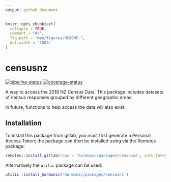 ```yaml
---
output: github_document
---
```


<!-- README.md is generated from README.Rmd. Please edit that file -->

```r
knitr::opts_chunk$set(
  collapse = TRUE,
  comment = "#>",
  fig.path = "man/figures/README-",
  out.width = "100%"
)
```
# censusnz

<!-- badges: start -->
[![pipeline-status](https://gitlab.harmonic.co.nz/harmonic/packages/censusnz/badges/master/pipeline.svg)](https://gitlab.harmonic.co.nz/harmonic/packages/censusnz/)
[![coverage-status](https://gitlab.harmonic.co.nz/harmonic/packages/censusnz/badges/master/coverage.svg?job=coverage)](https://gitlab.harmonic.co.nz/harmonic/packages/censusnz/pipelines)
<!-- badges: end -->

A way to access the 2018 NZ Census Data. This package includes datasets of census responses grouped by different geographic areas. 

In future, functions to help access the data will also exist.

## Installation

To install this package from gitlab, you must first generate a Personal Access Token; the package can then be installed using via the Remotes package:

```r
remotes::install_gitlab(repo = 'harmonic/packages/censusnz', auth_token = <PAT>, host = 'gitlab.harmonic.co.nz/')
```

Alternatively the `utilic` package can be used:

```r
utilic::install_harmonic('harmonic/packages/censusnz')
```


